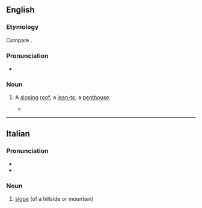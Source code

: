 ==English==

===Etymology===
Compare {{m|en|pentice}}.

===Pronunciation===
* {{IPA|en|/ˈpɛndɪs/}}

===Noun===
{{en-noun}}

# {{lb|en|obsolete}} A [[slope|sloping]] [[roof]]; a [[lean-to]]; a [[penthouse]].
#* {{RQ:Fairfax Godfrey of Bulloigne|book=11|stanza=33|page=202|passage=And ore their heads an iron '''pentiſe''' vaſt / They built, by ioyning many a ſhield and targe, [...]}}

{{Webster 1913}}

----

==Italian==

===Pronunciation===
* {{it-IPA|pendìce}}
* {{rhymes|it|itʃe|s=3}}

===Noun===
{{it-noun|f}}

# [[slope]] (of a hillside or mountain)